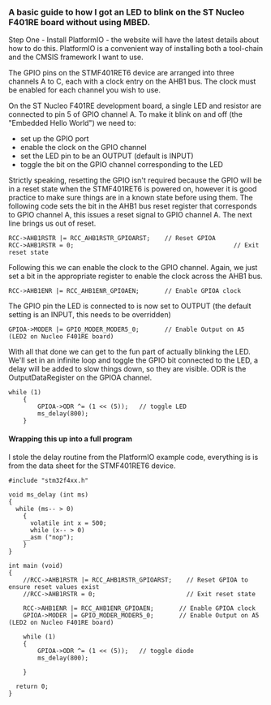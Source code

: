 === A basic guide to how I got an LED to blink on the ST Nucleo F401RE board without using MBED. ===

Step One - Install PlatformIO - the website will have the latest details about how to do this. PlatformIO is a convenient way of installing both a tool-chain and the CMSIS framework I want to use.

The GPIO pins on the STMF401RET6 device are arranged into three channels A to C, each with a clock entry on the AHB1 bus. The clock must be enabled for each channel you wish to use.

On the ST Nucleo F401RE development board, a single LED and resistor are connected to pin 5 of GPIO channel A. To make it blink on and off (the "Embedded Hello World") we need to:
* set up the GPIO port
* enable the clock on the GPIO channel
* set the LED pin to be an OUTPUT (default is INPUT)
* toggle the bit on the GPIO channel corresponding to the LED

Strictly speaking, resetting the GPIO isn't required because the GPIO will be in a reset state when the STMF401RET6 is powered on, however it is good practice to make sure things are in a known state before using them. The following code sets the bit in the AHB1 bus reset register that corresponds to GPIO channel A, this issues a reset signal to GPIO channel A. The next line brings us out of reset.

<pre>
RCC->AHB1RSTR |= RCC_AHB1RSTR_GPIOARST;    // Reset GPIOA 
RCC->AHB1RSTR = 0;                                            // Exit reset state
</pre>

Following this we can enable the clock to the GPIO channel. Again, we just set a bit in the appropriate register to enable the clock across the AHB1 bus.

<pre>
RCC->AHB1ENR |= RCC_AHB1ENR_GPIOAEN;       // Enable GPIOA clock
</pre>

The GPIO pin the LED is connected to is now set to OUTPUT (the default setting is an INPUT, this needs to be overridden)

<pre>
GPIOA->MODER |= GPIO_MODER_MODER5_0;	   // Enable Output on A5 (LED2 on Nucleo F401RE board)
</pre>

With all that done we can get to the fun part of actually blinking the LED. We'll set in an infinite loop and toggle the GPIO bit connected to the LED, a delay will be added to slow things down, so they are visible. ODR is the OutputDataRegister on the GPIOA channel.

<pre>
while (1)
    {
    	GPIOA->ODR ^= (1 << (5));	// toggle LED
    	ms_delay(800);
    }
</pre>

==== Wrapping this up into a full program ====

I stole the delay routine from the PlatformIO example code, everything is is from the data sheet for the STMF401RET6 device.

<pre>
#include "stm32f4xx.h"

void ms_delay (int ms)
{
  while (ms-- > 0)
    {
      volatile int x = 500;
      while (x-- > 0)
	__asm ("nop");
    }
}
																					  
int main (void)
{
    //RCC->AHB1RSTR |= RCC_AHB1RSTR_GPIOARST;    // Reset GPIOA to ensure reset values exist
    //RCC->AHB1RSTR = 0;                         // Exit reset state
    
    RCC->AHB1ENR |= RCC_AHB1ENR_GPIOAEN;       // Enable GPIOA clock
    GPIOA->MODER |= GPIO_MODER_MODER5_0;	   // Enable Output on A5 (LED2 on Nucleo F401RE board)
    
    while (1)
    {
    	GPIOA->ODR ^= (1 << (5));	// toggle diode
    	ms_delay(800);

    }

  return 0;
}
</pre>